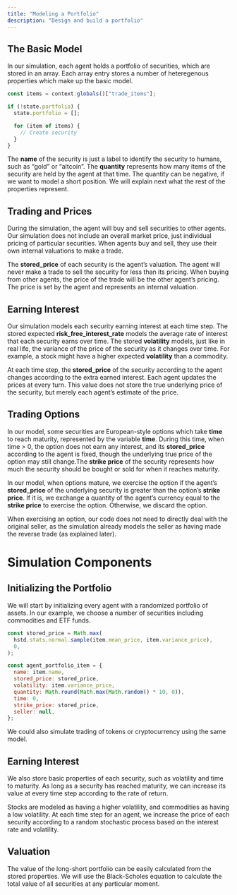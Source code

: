 ```yaml
---
title: "Modeling a Portfolio"
description: "Design and build a portfolio"
---
```


## The Basic Model

In our simulation, each agent holds a portfolio of securities, which are stored in an array. Each array entry stores a number of heteregenous properties which make up the basic model.

```javascript
const items = context.globals()["trade_items"];

if (!state.portfolio) {
  state.portfolio = [];

  for (item of items) {
    // Create security
  }
}
```

The **name** of the security is just a label to identify the security to humans, such as “gold” or “altcoin”. The **quantity** represents how many items of the security are held by the agent at that time. The quantity can be negative, if we want to model a short position. We will explain next what the rest of the properties represent.

## Trading and Prices

During the simulation, the agent will buy and sell securities to other agents. Our simulation does not include an overall market price, just individual pricing of particular securities. When agents buy and sell, they use their own internal valuations to make a trade.

The **stored_price** of each security is the agent’s valuation. The agent will never make a trade to sell the security for less than its pricing. When buying from other agents, the price of the trade will be the other agent’s pricing. The price is set by the agent and represents an internal valuation.

## Earning Interest

Our simulation models each security earning interest at each time step. The stored expected **risk_free_interest_rate** models the average rate of interest that each security earns over time. The stored **volatility** models, just like in real life, the variance of the price of the security as it changes over time. For example, a stock might have a higher expected **volatility** than a commodity.

At each time step, the **stored_price** of the security according to the agent changes according to the extra earned interest. Each agent updates the prices at every turn. This value does not store the true underlying price of the security, but merely each agent’s estimate of the price.

## Trading Options

In our model, some securities are European-style options which take **time** to reach maturity, represented by the variable **time**. During this time, when time > 0, the option does not earn any interest, and its **stored_price** according to the agent is fixed, though the underlying true price of the option may still change.The **strike price** of the security represents how much the security should be bought or sold for when it reaches maturity.

In our model, when options mature, we exercise the option if the agent’s **stored_price** of the underlying security is greater than the option’s **strike price**. If it is, we exchange a quantity of the agent’s currency equal to the **strike price** to exercise the option. Otherwise, we discard the option.

When exercising an option, our code does not need to directly deal with the original seller, as the simulation already models the seller as having made the reverse trade (as explained later).

# Simulation Components

## Initializing the Portfolio

We will start by initializing every agent with a randomized portfolio of assets. In our example, we choose a number of securities including commodities and ETF funds.

```javascript
const stored_price = Math.max(
  hstd.stats.normal.sample(item.mean_price, item.variance_price),
  0,
);

const agent_portfolio_item = {
  name: item.name,
  stored_price: stored_price,
  volatility: item.variance_price,
  quantity: Math.round(Math.max(Math.random() * 10, 0)),
  time: 0,
  strike_price: stored_price,
  seller: null,
};
```

We could also simulate trading of tokens or cryptocurrency using the same model.

## Earning Interest

We also store basic properties of each security, such as volatility and time to maturity. As long as a security has reached maturity, we can increase its value at every time step according to the rate of return.

Stocks are modeled as having a higher volatility, and commodities as having a low volatility. At each time step for an agent, we increase the price of each security according to a random stochastic process based on the interest rate and volatility.

## Valuation

The value of the long-short portfolio can be easily calculated from the stored properties. We will use the Black-Scholes equation to calculate the total value of all securities at any particular moment.
